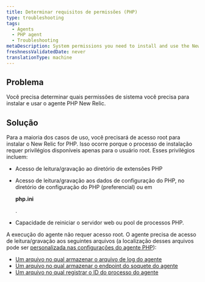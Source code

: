 ```yaml
---
title: Determinar requisitos de permissões (PHP)
type: troubleshooting
tags:
  - Agents
  - PHP agent
  - Troubleshooting
metaDescription: System permissions you need to install and use the New Relic PHP agent.
freshnessValidatedDate: never
translationType: machine
---
```


## Problema

Você precisa determinar quais permissões de sistema você precisa para instalar e usar o agente PHP New Relic.

## Solução

Para a maioria dos casos de uso, você precisará de acesso root para instalar o New Relic for PHP. Isso ocorre porque o processo de instalação requer privilégios disponíveis apenas para o usuário root. Esses privilégios incluem:

* Acesso de leitura/gravação ao diretório de extensões PHP

* Acesso de leitura/gravação aos dados de configuração do PHP, no diretório de configuração do PHP (preferencial) ou em

  <DoNotTranslate>**php.ini**</DoNotTranslate>

  .

* Capacidade de reiniciar o servidor web ou pool de processos PHP.

A execução do agente não requer acesso root. O agente precisa de acesso de leitura/gravação aos seguintes arquivos (a localização desses arquivos pode ser [personalizada nas configurações do agente PHP](/docs/php/php-agent-phpini-settings)):

* [Um arquivo no qual armazenar o arquivo de log do agente](/docs/php/php-agent-phpini-settings#inivar-daemon-logfile)
* [Um arquivo no qual armazenar o endpoint do soquete do agente](/docs/php/php-agent-phpini-settings#inivar-daemon-port)
* [Um arquivo no qual registrar o ID do processo do agente](/docs/php/php-agent-phpini-settings#inivar-daemon-pidfile)